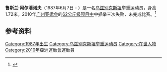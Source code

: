 {{小作品|运动员}}
'''鲁斯兰·阿尔潘诺夫'''（1987年6月7日 -  ）是一名[[乌兹别克斯坦|乌兹别克斯坦]]举重运动员，身高1.72米。2010年[[广州亚运会|广州亚运会]]的[[2010年亚洲运动会举重比赛_-_男子62公斤级|62公斤级项目中]]中抓举三次失败，未完成比赛。<ref>{{cite web|url=http://www.gz2010.cn/info/CHN_CHN/ZB/ZBB101A_WL@@@@@@@@@@@@@@@CHN_number=293005.html | language=zh-hans | title=鲁斯兰·阿尔潘诺夫 - 简历  |publisher=2010年广州亚运会官方网站 |accessdate=2010-12-06 }}</ref>
==参考资料==
<references />

[[Category:1987年出生|Category:1987年出生]]
[[Category:乌兹别克斯坦举重运动员|Category:乌兹别克斯坦举重运动员]]
[[Category:在世人物|Category:在世人物]]
[[Category:2010年亞洲運動會運動員|Category:2010年亞洲運動會運動員]]
